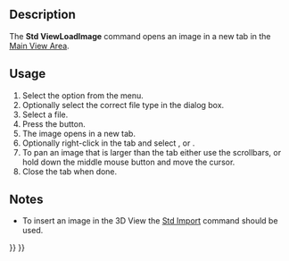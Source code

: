 <languages/>

<div lang="en" dir="ltr" class="mw-content-ltr">
{{Docnav
|[[Std_UnitsCalculator|UnitsCalculator]]
|[[Std_ViewScreenShot|ViewScreenShot]]
|[[Std_Tools_Menu|Std Tools Menu]]
|IconL=Std_UnitsCalculator.svg
|IconR=Std_ViewScreenShot.svg
|IconC=Freecad.svg
}}
</div>

<div lang="en" dir="ltr" class="mw-content-ltr">
{{GuiCommand
|Name=Std ViewLoadImage
|MenuLocation=Tools → Load Image…
|Workbenches=All
|Version=0.21
}}
</div>

<div lang="en" dir="ltr" class="mw-content-ltr">
==Description==
</div>

<div lang="en" dir="ltr" class="mw-content-ltr">
The '''Std ViewLoadImage''' command opens an image in a new tab in the [[Main_View_Area|Main View Area]].
</div>

<div lang="en" dir="ltr" class="mw-content-ltr">
==Usage==
</div>

<div lang="en" dir="ltr" class="mw-content-ltr">
# Select the {{MenuCommand|Tools → [[Image:Std_ViewLoadImage.svg|16px]] Load Image…}} option from the menu.
# Optionally select the correct file type in the dialog box.
# Select a file.
# Press the {{Button|Open}} button.
# The image opens in a new tab.
# Optionally right-click in the tab and select {{MenuCommand|Fit to Window}}, {{MenuCommand|Zoom In}} or {{MenuCommand|Zoom Out}}.
# To pan an image that is larger than the tab either use the scrollbars, or hold down the middle mouse button and move the cursor.
# Close the tab when done.
</div>

<div lang="en" dir="ltr" class="mw-content-ltr">
==Notes==
</div>

<div lang="en" dir="ltr" class="mw-content-ltr">
* To insert an image in the 3D View the [[Std_Import|Std Import]] command should be used. {{Version|0.21}}
</div>


<div lang="en" dir="ltr" class="mw-content-ltr">
{{Docnav
|[[Std_UnitsCalculator|UnitsCalculator]]
|[[Std_ViewScreenShot|ViewScreenShot]]
|[[Std_Tools_Menu|Std Tools Menu]]
|IconL=Std_UnitsCalculator.svg
|IconR=Std_ViewScreenShot.svg
|IconC=Freecad.svg
}}
</div>

{{Std_Base_navi{{#translation:}}}}
{{Userdocnavi{{#translation:}}}}